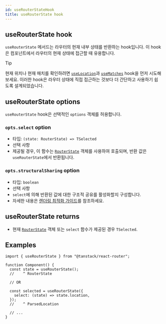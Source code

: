 ```yaml
---
id: useRouterStateHook
title: useRouterState hook
---
```


## useRouterState hook

`useRouterState` 메서드는 라우터의 현재 내부 상태를 반환하는 hook입니다. 이 hook은 컴포넌트에서 라우터의 현재 상태에 접근할 때 유용합니다.

> [!TIP]
> 현재 위치나 현재 매치를 확인하려면 [`useLocation`](./useLocationHook.md)과 [`useMatches`](./useMatchesHook.md) hook을 먼저 시도해 보세요. 이러한 hook은 라우터 상태에 직접 접근하는 것보다 더 간단하고 사용하기 쉽도록 설계되었습니다.

## useRouterState options

`useRouterState` hook은 선택적인 `options` 객체를 허용합니다.

### `opts.select` option

- 타입: `(state: RouterState) => TSelected`
- 선택 사항
- 제공될 경우, 이 함수는 [`RouterState`](./RouterStateType.md) 객체를 사용하여 호출되며, 반환 값은 `useRouterState`에서 반환됩니다.

### `opts.structuralSharing` option

- 타입: `boolean`
- 선택 사항
- `select`에 의해 반환된 값에 대한 구조적 공유를 활성화할지 구성합니다.
- 자세한 내용은 [렌더링 최적화 가이드](../../guide/render-optimizations.md)를 참조하세요.

## useRouterState returns

- 현재 [`RouterState`](./RouterStateType.md) 객체 또는 `select` 함수가 제공된 경우 `TSelected`.

## Examples

```tsx
import { useRouterState } from "@tanstack/react-router";

function Component() {
  const state = useRouterState();
  //    ^ RouterState

  // OR

  const selected = useRouterState({
    select: (state) => state.location,
  });
  //    ^ ParsedLocation

  // ...
}
```
